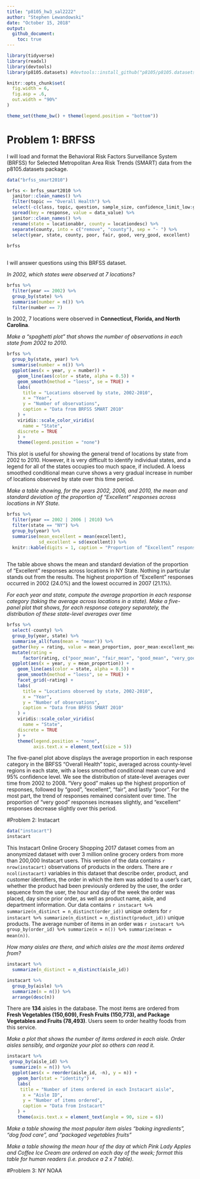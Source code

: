```yaml
---
title: "p8105_hw3_sal2222"
author: "Stephen Lewandowski"
date: "October 15, 2018"
output: 
  github_document:
    toc: true
---
```



```r

library(tidyverse)
library(readxl)
library(devtools)
library(p8105.datasets) #devtools::install_github("p8105/p8105.datasets")

knitr::opts_chunk$set(
  fig.width = 6,
  fig.asp = .6,
  out.width = "90%"
)

theme_set(theme_bw() + theme(legend.position = "bottom"))
```

# Problem 1: BRFSS


I will load and format the Behavioral Risk Factors Surveillance System (BRFSS) for Selected Metropolitan Area Risk Trends (SMART) data from the p8105.datasets package.

```r

data("brfss_smart2010")

brfss <- brfss_smart2010 %>% 
  janitor::clean_names() %>%
  filter(topic == "Overall Health") %>%
  select(-c(class, topic, question, sample_size, confidence_limit_low:geo_location)) %>% 
  spread(key = response, value = data_value) %>% 
  janitor::clean_names() %>% 
  rename(state = locationabbr, county = locationdesc) %>% 
  separate(county, into = c("remove", "county"), sep = "- ") %>%
  select(year, state, county, poor, fair, good, very_good, excellent)
  
brfss
   
```


I will answer questions using this BRFSS dataset.

*In 2002, which states were observed at 7 locations?*

```r

brfss %>% 
  filter(year == 2002) %>% 
  group_by(state) %>% 
  summarise(number = n()) %>% 
  filter(number == 7)

```

In 2002, 7 locations were observed in **Connecticut, Florida, and North Carolina**.    



*Make a “spaghetti plot” that shows the number of observations in each state from 2002 to 2010.*

```r
brfss %>% 
  group_by(state, year) %>% 
  summarise(number = n()) %>% 
  ggplot(aes(x = year, y = number)) +
    geom_line(aes(color = state, alpha = 0.5)) +
    geom_smooth(method = "loess", se = TRUE) + 
    labs(
      title = "Locations observed by state, 2002-2010",
      x = "Year",
      y = "Number of observations",
      caption = "Data from BRFSS SMART 2010"
    ) +
    viridis::scale_color_viridis(
      name = "State", 
    discrete = TRUE
    ) +
    theme(legend.position = "none")
```



This plot is useful for showing the general trend of locations by state from 2002 to 2010. However, it is very difficult to identify individual states, and a legend for all of the states occupies too much space, if included. A loess smoothed conditional mean curve shows a very gradual increase in number of locations observed by state over this time period.  



*Make a table showing, for the years 2002, 2006, and 2010, the mean and standard deviation of the proportion of “Excellent” responses across locations in NY State.*

```r

brfss %>% 
  filter(year == 2002 | 2006 | 2010) %>% 
  filter(state == "NY") %>% 
  group_by(year) %>%
  summarise(mean_excellent = mean(excellent),
            sd_excellent = sd(excellent)) %>% 
  knitr::kable(digits = 1, caption = "Proportion of “Excellent” responses across locations in NY State")
  
```


The table above shows the mean and standard deviation of the proportion of “Excellent” responses across locations in NY State. Nothing in particular stands out from the results. The highest proportion of "Excellent" responses occurred in 2002 (24.0%) and the lowest occurred in 2007 (21.1%).   


*For each year and state, compute the average proportion in each response category (taking the average across locations in a state). Make a five-panel plot that shows, for each response category separately, the distribution of these state-level averages over time*

```r

brfss %>% 
  select(-county) %>% 
  group_by(year, state) %>% 
  summarise_all(funs(mean = "mean")) %>% 
  gather(key = rating, value = mean_proportion, poor_mean:excellent_mean) %>%
  mutate(rating = 
      factor(rating, c("poor_mean", "fair_mean", "good_mean", "very_good_mean", "excellent_mean"))) %>% 
  ggplot(aes(x = year, y = mean_proportion)) +
    geom_line(aes(color = state, alpha = 0.5)) +
    geom_smooth(method = "loess", se = TRUE) + 
    facet_grid(~rating) + 
    labs(
      title = "Locations observed by state, 2002-2010",
      x = "Year",
      y = "Number of observations",
      caption = "Data from BRFSS SMART 2010"
    ) +
    viridis::scale_color_viridis(
      name = "State", 
    discrete = TRUE
    ) +
    theme(legend.position = "none", 
          axis.text.x = element_text(size = 5))

```



The five-panel plot above displays the average proportion in each response category in the BRFSS "Overall Health" topic, averaged across county-level regions in each state, with a loess smoothed conditional mean curve and 95% confidence level. We see the distribution of state-level averages over time from 2002 to 2008. "Very good" makes up the highest proportion of responses, followed by "good", "excellent", "fair", and lastly "poor". For the most part, the trend of responses remained consistent over time. The proportion of "very good" responses increases slightly, and "excellent" responses decrease slightly over this period.    




#Problem 2: Instacart

```r

data("instacart")
instacart


```


This Instacart Online Grocery Shopping 2017 dataset comes from an anonymized dataset with over 3 million online grocery orders from more than 200,000 Instacart users. This version of the data contains `r nrow(instacart)` observations of products in the orders. There are `r ncol(instacart)` variables in this dataset that describe order, product, and customer identifiers, the order in which the item was added to a user's cart, whether the product had been previously ordered by the user, the order sequence from the user, the hour and day of the week the order was placed, day since prior order, as well as product name, aisle, and department information. Our data contains `r instacart %>% summarize(n_distinct = n_distinct(order_id))` unique orders for `r instacart %>% summarize(n_distinct = n_distinct(product_id))` unique products. The average number of items in an order was `r instacart %>% group_by(order_id) %>% summarize(n = n()) %>% summarize(mean = mean(n))`.   


*How many aisles are there, and which aisles are the most items ordered from?*

```r
instacart %>% 
  summarize(n_distinct = n_distinct(aisle_id))

instacart %>%
  group_by(aisle) %>% 
  summarize(n = n()) %>% 
  arrange(desc(n))

```

There are **134** aisles in the database. The most items are ordered from **Fresh Vegetables (150,609), Fresh Fruits (150,773), and Package Vegetables and Fruits (78,493)**. 
Users seem to order healthy foods from this service.


*Make a plot that shows the number of items ordered in each aisle. Order aisles sensibly, and organize your plot so others can read it.*


```r
instacart %>%
 group_by(aisle_id) %>% 
  summarize(n = n()) %>%
  ggplot(aes(x = reorder(aisle_id, -n), y = n)) +
    geom_bar(stat = "identity") +
    labs(
     title = "Number of items ordered in each Instacart aisle",
      x = "Aisle ID",
      y = "Number of items ordered",
      caption = "Data from Instacart"
    ) +
    theme(axis.text.x = element_text(angle = 90, size = 6)) 

```



*Make a table showing the most popular item aisles “baking ingredients”, “dog food care”, and “packaged vegetables fruits”*




*Make a table showing the mean hour of the day at which Pink Lady Apples and Coffee Ice Cream are ordered on each day of the week; format this table for human readers (i.e. produce a 2 x 7 table).*








#Problem 3: NY NOAA